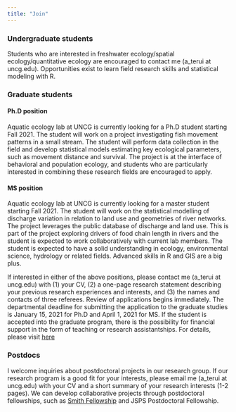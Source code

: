 ```yaml
---
title: "Join"
---
```


### Undergraduate students

Students who are interested in freshwater ecology/spatial ecology/quantitative ecology are encouraged to contact me (a_terui at uncg.edu). Opportunities exist to learn field research skills and statistical modeling with R.

### Graduate students

#### Ph.D position
Aquatic ecology lab at UNCG is currently looking for a Ph.D student starting Fall 2021. The student will work on a project investigating fish movement patterns in a small stream. The student will perform data collection in the field and develop statistical models estimating key ecological parameters, such as movement distance and survival. The project is at the interface of behavioral and population ecology, and students who are particularly interested in combining these research fields are encouraged to apply.

#### MS position
Aquatic ecology lab at UNCG is currently looking for a master student starting Fall 2021. The student will work on the statistical modelling of discharge variation in relation to land use and geometries of river networks. The project leverages the public database of discharge and land use. This is part of the project exploring drivers of food chain length in rivers and the student is expected to work collaboratively with current lab members. The student is expected to have a solid understanding in ecology, environmental science, hydrology or related fields. Advanced skills in R and GIS are a big plus.

If interested in either of the above positions, please contact me (a_terui at uncg.edu) with (1) your CV, (2) a one-page research statement describing your previous research experiences and interests, and (3) the names and contacts of three referees. Review of applications begins immediately. The departmental deadline for submitting the application to the graduate studies is January 15, 2021 for Ph.D and April 1, 2021 for MS. If the student is accepted into the graduate program, there is the possibility for financial support in the form of teaching or research assistantships. For details, please visit [here](https://biology.uncg.edu/graduate/apply/)

### Postdocs

I welcome inquiries about postdoctoral projects in our research group. If our research program is a good fit for your interests, please email me (a_terui at uncg.edu) with your CV and a short summary of your research interests (1-2 pages). We can develop collaborative projects through postdoctoral fellowships, such as [Smith Fellowship](https://conbio.org/mini-sites/smith-fellows) and JSPS Postdoctoral Fellowship.